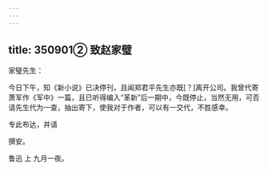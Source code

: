 ```yaml
---
---
---
```

title: 350901② 致赵家璧
---




家璧先生：

今日下午，知《新小说》已决停刊，且闻郑君平先生亦既[？]离开公司。我曾代寄萧军作《军中》一篇，且已听得编入“革新”后一期中，今既停止，当然无用，可否请先生代为一查，抽出寄下，使我对于作者，可以有一交代，不胜感幸。

专此布达，并请

撰安。

鲁迅 上 九月一夜。